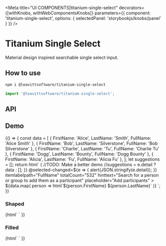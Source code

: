 
<Meta
  title="UI COMPONENTS|titanium-single-select"
  decorators={[withKnobs, withWebComponentsKnobs]}
  parameters={{ component: 'titanium-single-select', options: { selectedPanel: 'storybookjs/knobs/panel' } }}
/>

# Titanium Single Select

Material design inspired searchable single select input.

## How to use

```bash
npm i @leavittsoftware/titanium-single-select
```

```js
import '@leavittsoftware/titanium-single-select';
```

## API

<Props of="titanium-single-select" />

## Demo

<Preview withToolbar>
  <Story name="Docs" height="200px">
    {() => {
      const data = [
        { FirstName: 'Alice', LastName: 'Smith', FullName: 'Alice Smith' },
        { FirstName: 'Bob', LastName: 'Silverstone', FullName: 'Bob Silverstone' },
        { FirstName: 'Charlie', LastName: 'Tu', FullName: 'Charlie Tu' },
        { FirstName: 'Dogg', LastName: 'Bounty', FullName: 'Dogg Bounty' },
        { FirstName: 'Alicia', LastName: 'Fu', FullName: 'Alicia Fu' },
      ];
      let suggestions = [];
      return html`
      <titanium-single-select
          style="max-width: 400px; margin: 24px 0;"
          @input-changed=${e =>  {
            //TODO: Make a better demo
            //suggestions = e.detail ? data : [];
          }}
          @selected-changed=${e => {
            alert(JSON.stringify(e.detail));
          }}
          itemlabelpath="FullName"
          totalCount="532"
          hinttext="Search for a person or group to add them as a participant"
          placeholder="Add participants"
        >
          ${data.map(
            person =>
              html`<titanium-single-select-item .value=${person}>${person.FirstName} ${person.LastName}</titanium-single-select-item>`
          )}
        </titanium-single-select>
      `;
    }}
  </Story>
</Preview>

### Shaped
<Preview>
  <Story name="Shaped" height="120px">
    {html`
        <titanium-single-select
          style="max-width: 400px; margin: 24px 0;"
          shaped
          itemlabelpath="Shaped"
          hinttext="Search for a person or group to add them as a participant"
          placeholder="Shaped"
        >
        </titanium-single-select>
      `
    }}
  </Story>
</Preview>

### Filled
<Preview>
  <Story name="Filled" height="120px">
    {html`
        <titanium-single-select
          style="max-width: 400px; margin: 24px 0;"
          Filled
          itemlabelpath="Filled"
          hinttext="Search for a person or group to add them as a participant"
          placeholder="Filled"
        >
        </titanium-single-select>
      `
    }}
  </Story>
</Preview>